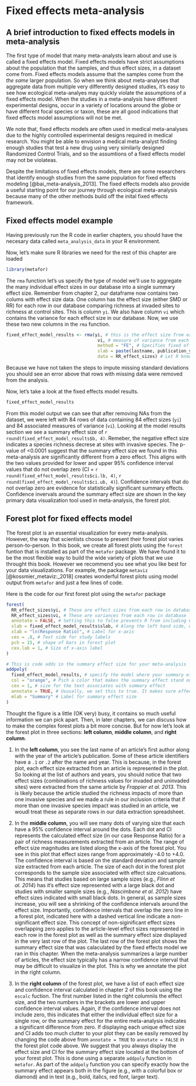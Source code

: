 # Fixed effects meta-analysis

## A brief introduction to fixed effects models in meta-analysis  
The first type of model that many meta-analysts learn about and use is called a fixed effects model. Fixed effects models have strict assumptions about the population that the samples, and thus effect sizes, in a dataset come from.  Fixed effects models assume that the samples come from the *the same* larger population. So when we think about meta-analyses that aggregate data from multiple very differently designed studies, it's easy to see how ecological meta-analyes may quickly violate the assumptions of a fixed effects model. When the studies in a meta-analysis have different experimental designs, occur in a variety of locations around the globe or have different focal species or taxon, these are all good indications that fixed effects model assumptions will not be met.  

We note that, fixed effects models are often used in medical meta-analyses due to the highly controlled experimental designs required in medical research. You might be able to envision a medical meta-analyst finding enough studies that test a new drug using very similarly designed Randomized Control Trials, and so the assumtions of a fixed effects model may not be violateas. 

Despite the limitations of fixed effects models, there are some researchers that identify enough studies from the same population for fixed effects modeling [@bai_meta-analysis_2013]. The fixed effects models also provide a useful starting point for our journey through ecological meta-analysis because many of the other methods build off the inital fixed effects framework.  

## Fixed effects model example

Having previously run the R code in earlier chapters, you should have the necesary data called `meta_analysis_data` in your R environment.

Now, let's make sure R libraries we need for the rest of this chapter are loaded  

```r
library(metafor)
```

The `rma` function let's us specify the type of model we'll use to aggregate the many individual effect sizes in our database into a single summary effect size.  Remember from chapter 2, our dataframe now contains two colums with effect size data. One column has the effect size (either SMD or RR) for each row in our database comparing richness at invaded sites to richness at control sites. This is column `yi`. We also have column `vi` which contains the variance for each effect size in our database. Now, we use these two new columns in the `rma` function.  

```r
fixed_effect_model_results <- rma(yi, # this is the effect size from each row in database
                                   vi, # measure of variance from each row in database
                                   method = "FE", # Specifies fixed effects model
                                   slab = paste(lastname, publication_year, sep = ""), # This line of code prepares study labes for the forest plot we'll create at the end of the chapter
                                   data = RR_effect_sizes) # Let R know the dataframe we'll use for our model calulcations
```

Because we have not taken the steps to impute missing standard deviations you should see an error above that rows with missing data were removed from the analysis.

Now, let's take a look at the fixed effects model results.  

```r
fixed_effect_model_results
```

From this model output we can see that after removing NAs from the dataset, we were left with 84 rows of data containing 84 effect sizes (`yi`) and 84 associated measures of variance (`vi`). Looking at the model results section we see a summary effect size of `r round(fixed_effect_model_results$b, 4)`. Remeber, the negative effect size indicates a species richness decrese at sites with invasive species. The p-value of <0.0001 suggest that the summary effect size we found in this meta-analysis are significantly different from a zero effect.  This aligns with the two values provided for lower and upper 95% confidence interval values that do not overlap zero (CI = `r round(fixed_effect_model_results$ci.lb, 4)`, `r round(fixed_effect_model_results$ci.ub, 4)`). Confidence intervals that do not overlap zero are evidence for statistically significant summary effects. Confidence invervals around the summary effect size are shown in the key primary data visualization tool used in meta-analysis, the forest plot.

## Forest plot for fixed effects model
The forest plot is an essential visualization for every meta-analysis. However, the way that scientists choose to present their forest plot varies person-to-person. In this book, we create all forest plots using the `forest` funtion that is installed as part of the `metafor` package. We have found it to be the most flexible way to build the wide variety of plots that we use throught this book. However we recommend you see what you like best for your data visualizations. For example, the package `metaviz` [@kossmier_metaviz:_2018] creates wonderful forest plots using model output from `metafor` and just a few lines of code.

Here is the code for our first forest plot using the `metafor` package

```r
forest(
  RR_effect_sizes$yi, # These are effect sizes from each row in database
  RR_effect_sizes$vi, # These are variances from each row in database
  annotate = FALSE, # Setting this to false prevents R from including CIs for each of the 84 effect sizes in the forest plot. Setting it to TRUE is generally a good practice, but would make this plot cluttered.
  slab = fixed_effect_model_results$slab, # Along the left hand side, we want eac individual effect size labeled with author names and publication years. We speified this when we calculated the summary effect size above
  xlab = "ln(Response Ratio)", # Label for x-axis
  cex = .8, # Text side for study labels
  pch = 15, # shape of bars in forest plot
  cex.lab = 1, # Size of x-axis label
)

# This is code adds in the summary effect size for your meta-analysis
addpoly(
  fixed_effect_model_results, # specify the model where your summary effect comes from.
  col = "orange", # Pich a color that makes the summary effect stand out from the other effect sizes.
  cex = 1, # size for the text associates with summary effect
  annotate = TRUE, # Ususally, we set this to true. It makes sure effect size and CI for summary effect dize is printed on forest plot.
  mlab = "Summary" # Label for summary effect size
)
```

Thought the figure is a little (OK very) busy, it contains so much useful information we can pick apart.  Then, in later chapters, we can discuss how to make the complex forest plots a bit more concise.  But for now let's look at the forest plot in three sections: **left column**, **middle column**, and **right column**.

1. In the **left column**, you see the last name of an article's first author along with the year of the article's publication.  Some of these article identifiers have a `.1` or `.2` after the name and year. This is because, in the forest plot, each effect size extracted from an article is represented in the plot.  So looking at the list of authors and years, you should notice that two effect sizes (combinations of richness values for invaded and uninvaded sites) were extracted from the same article by *Frappier et al. 2013*. This is likely because the article studied the richness impacts of more than one invasive species and we made a rule in our inclusion criteria that if more than one invasive species impact was studied in an article, we woudl treat these as separate rows in our data extraction spreadsheet.

2. In the **middle column**, you will see many dots of varying size that each have a 95% confidence interval around the dots. Each dot and CI represents the calculated effect size (in our case Response Ratio) for a pair of richness measurements extracted from an article. The range of  effect size magnitudes are listed along the x-axis of the forest plot. You see in this plot that effect sizes range from approximately -4.0 to +4.0. The confidence interval is based on the standard deviation and sample size extracted from each article. The size of each dot in the forest plot corresponds to the sample size associated with effect size calcuations.  This means that studies based on large sample sizes (e.g., *Flinn et al. 2014*) has it's effect size represented with a large black dot and studies with smaller sample sizes (e.g., *Nascimbene et al. 2012*) have effect sizes indicated with small black dots. In general, as sample sizes increase, you will see a shrinking of the confidence intervals around the effect size. Importantly, confidence intervals that overlap the zero line in a forest plot, indicated here with a dashed vertical line indicate a non-significant effect size.  This concept of non-siginificant effect sizes overlapping zero applies to the article-level effect sizes represented in each row in the forest plot as well as the summary effect size displayed in the very last row of the plot.  The last row of the forest plot shows the summary effect size that was calaculated by the fixed effects model we ran in this chapter. When the meta-analysis summarizes a large number of articles, the effect size typically has a  narrow confidence interval that may be difficult to visualize in the plot. This is why we annotate the plot in the right column.

3. In the **right column** of the forest plot, we have a list of each effect size and confidence interval calculated in chapter 2 of this book using the `escalc` fuction. The first number listed in the right columniis the effect size, and the two numbers in the brackets are lower and upper confidence interval values.  Again, if the confidence interval does not include zero, this indicates that either the individual effect size for a single row, or the summary effect for the entire meta-analysis indicates a significant difference from zero.  If displaying each unique effect size and CI adds too much clutter to your plot they can be easily removed by changing the code above from `annotate = TRUE` to `annotate = FALSE` in the forest plot code above. We suggest that you always display the effect size and CI for the summary effect size located at the bottom of your forest plot.  This is done using a separate `addpoly` function in `metafor`.  As part of the `addpoly` function you can specify exactly how the summary effect appears both in the figure (e.g., with a colorful box or diamond) and in text (e.g., bold, italics, red font, larger text).

